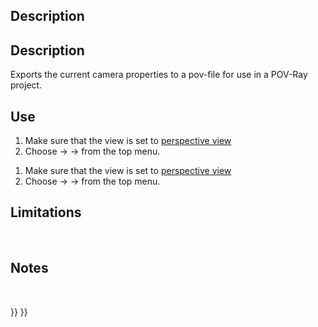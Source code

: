 <languages/>

{{Docnav
|[[Raytracing_WriteView|Export view to povray]]
|[[Raytracing_WritePart|Export part to povray]]
|[[Raytracing_Workbench|Raytracing]]
|IconL=Raytracing_WriteView.svg
|IconR=Raytracing_WritePart.svg
|IconC=Workbench_Raytracing.svg
}}

<div class="mw-translate-fuzzy">
{{GuiCommand/es
|Name=Raytracing WriteCamera‏‎
|Name/es=Raytracing WriteCamera‏‎
|MenuLocation=Raytracing → Camera‏‎
|Workbenches=[[Raytracing_Workbench/es|Raytracing]]
|Shortcut=
|SeeAlso=
}}
</div>

==Description==

<div class="mw-translate-fuzzy">
==Description==
Exports the current camera properties to a pov-file for use in a POV-Ray project.
</div>

==Use==
#Make sure that the view is set to [[Std PerspectiveCamera|perspective view]]
#Choose {{KEY| Raytracing}}  →  {{KEY| Utilities}}  →{{KEY|[[Image:Raytracing_Camera.png|32px]] Export camera to POV-Ray...}}  from the top menu.

# Make sure that the view is set to [[Std_PerspectiveCamera|perspective view]]
# Choose {{KEY|Raytracing}}  →  {{KEY|Utilities}}  →{{KEY|[[Image:Raytracing_WriteCamera.svg|32px]] Export camera to POV-Ray...}}  from the top menu.

==Limitations==
<br />


==Notes==
<br />


{{Docnav
|[[Raytracing_WriteView|Export view to povray]]
|[[Raytracing_WritePart|Export part to povray]]
|[[Raytracing_Workbench|Raytracing]]
|IconL=Raytracing_WriteView.svg
|IconR=Raytracing_WritePart.svg
|IconC=Workbench_Raytracing.svg
}}

{{Raytracing_Tools_navi{{#translation:}}}}
{{Userdocnavi{{#translation:}}}}
